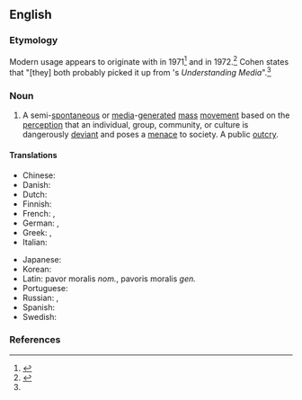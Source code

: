 {{also|moral-panic}}
==English==
{{wikipedia}}

===Etymology===
Modern usage appears to originate with {{w|Jock Young}} in 1971<ref>{{cite-book|author=Jock Young|authorlink=Jock Young|title=The Drugtakers: The Social Meaning of Drug Use|publisher=Paladin|year=1971|pages=182, 197|isbn=9780261632288}}</ref> and {{w|Stanley Cohen}} in 1972.<ref name="Cohen">{{cite-book|author=Stanley Cohen|authorlink=Stanley Cohen|chapter=Introduction to the Third Edition|title=Folk Devils and Moral Panics: The Creation of the Mods and Rockers|edition=3rd|location=New York City|publisher=Routledge|year=1972|year_published=2010|page=XXXV|isbn=9780415267113|oclc=802879559|text=The term 'moral panic' was first used by Jock Young in 'The Role of the Police as Amplifiers of Deviancy, Negotiators of Reality and Translators of Fantasy', in S. Cohen (Ed.), ''Image of Deviance'' (Harmondsworth: Penguin, 1971), p. 37. We both probably picked it up from Marshall McLuhan's ''Understanding Media'', published in 1964.}}</ref> Cohen states that "[they] both probably picked it up from {{w|Marshall McLuhan}}'s ''Understanding Media''".<ref name="Cohen"/>

===Noun===
{{en-noun}}

# A semi-[[spontaneous]] or [[media]]-[[generated]] [[mass]] [[movement]] based on the [[perception]] that an individual, group, community, or culture is dangerously [[deviant]] and poses a [[menace]] to society. A public [[outcry]].

====Translations====
{{trans-top|mass movement, public outcry}}
* Chinese: {{t|zh|道德恐慌|tr=daodekonghuang}}
* Danish: {{t|da|moralpanik|c}}
* Dutch: {{t|nl|morele paniek}}
* Finnish: {{t|fi|moraalipaniikki}}
* French: {{t+|fr|panique morale}}, {{t|fr|tollé public}}
* German: {{t|de|moralische Panik}}, {{t|de|allgemeiner Protest}}
* Greek: {{t|el|ηθικός πανικός}}, {{t|el|δημόσια κατακραυγή}}
* Italian: {{t|it|panico morale}}
{{trans-mid}}
* Japanese: {{t|ja|道徳的なパニック|tr=dōtokuteki na panikku}}
* Korean: {{t|ko|도덕적인 공황}}
* Latin: pavor moralis ''nom.'', pavoris moralis ''gen.''
* Portuguese: {{t|pt|pânico moral}}
* Russian: {{t|ru|мора́льная па́ника}}, {{t|ru|ма́ссовая истери́я}}
* Spanish: {{t|es|pánico moral}}
* Swedish: {{t|sv|moralpanik|c}}
{{trans-bottom}}

===References===
{{reflist}}